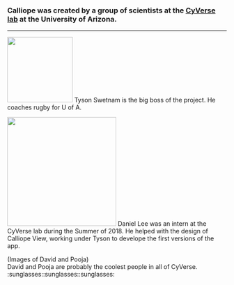 ### Calliope was created by a group of scientists at the [CyVerse lab](http://www.cyverse.org/) at the University of Arizona.
<hr>

<img src="Img/Tyson.png" width = "150"/>
Tyson Swetnam is the big boss of the project. He coaches rugby for U of A.
<br>

<img src="Img/Daniel.JPG" width = "250"/>
Daniel Lee was an intern at the CyVerse lab during the Summer of 2018. He helped with the design of Calliope View, working under Tyson to develope the first versions of the app.
<br>

(Images of David and Pooja)
<br>
David and Pooja are probably the coolest people in all of CyVerse. :sunglasses::sunglasses::sunglasses:
